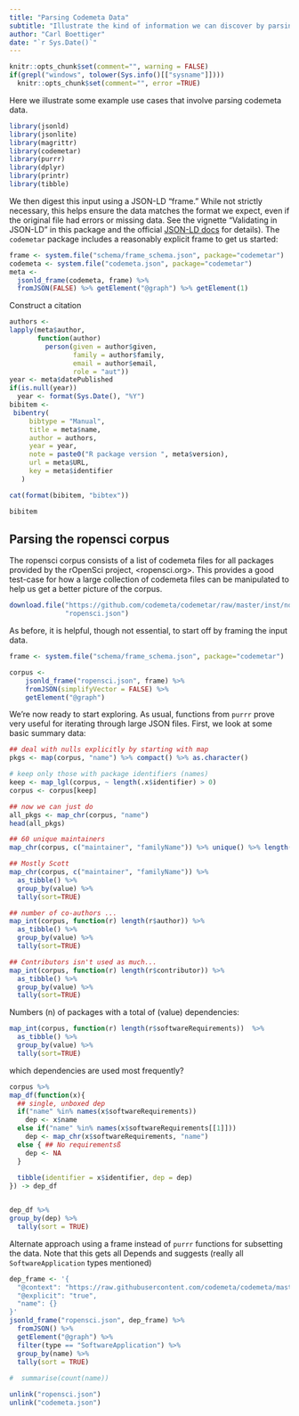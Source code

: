 ```yaml
---
title: "Parsing Codemeta Data"
subtitle: "Illustrate the kind of information we can discover by parsing collections of codemeta documents programmatically"
author: "Carl Boettiger"
date: "`r Sys.Date()`"
---
```



```r
knitr::opts_chunk$set(comment="", warning = FALSE)
if(grepl("windows", tolower(Sys.info()[["sysname"]])))
  knitr::opts_chunk$set(comment="", error =TRUE)
```


Here we illustrate some example use cases that involve parsing codemeta data.  

```r
library(jsonld)
library(jsonlite)
library(magrittr)
library(codemetar)
library(purrr)
library(dplyr)
library(printr)
library(tibble)
```

We then digest this input using a JSON-LD "frame." While not strictly necessary, this helps ensure the data matches the format we expect, even if the original file had errors or missing data.  See the vignette "Validating in JSON-LD" in this package and the official [JSON-LD docs](https://json-ld.org/spec/latest/json-ld-framing/) for details).  The `codemetar` package includes a reasonably explicit frame to get us started:

```r
frame <- system.file("schema/frame_schema.json", package="codemetar")
codemeta <- system.file("codemeta.json", package="codemetar")
meta <- 
  jsonld_frame(codemeta, frame) %>%
  fromJSON(FALSE) %>% getElement("@graph") %>% getElement(1)
```

Construct a citation

```r
authors <- 
lapply(meta$author, 
       function(author) 
         person(given = author$given, 
                family = author$family, 
                email = author$email,
                role = "aut"))
year <- meta$datePublished
if(is.null(year)) 
  year <- format(Sys.Date(), "%Y")
bibitem <- 
 bibentry(
     bibtype = "Manual",
     title = meta$name,
     author = authors,
     year = year,
     note = paste0("R package version ", meta$version),
     url = meta$URL,
     key = meta$identifier
   )

cat(format(bibitem, "bibtex"))

bibitem
```


## Parsing the ropensci corpus

The ropensci corpus consists of a list of codemeta files for all packages provided by the rOpenSci project, <ropensci.org>.  This provides a good test-case for how a large collection of codemeta files can be manipulated to help us get a better picture of the corpus.  

```r
download.file("https://github.com/codemeta/codemetar/raw/master/inst/notebook/ropensci.json",
              "ropensci.json")
```


As before, it is helpful, though not essential, to start off by framing the input data.

```r
frame <- system.file("schema/frame_schema.json", package="codemetar")

corpus <- 
    jsonld_frame("ropensci.json", frame) %>%
    fromJSON(simplifyVector = FALSE) %>%
    getElement("@graph") 
```

We're now ready to start exploring.  As usual, functions from `purrr` prove very useful for iterating through large JSON files.  First, we look at some basic summary data:

```r
## deal with nulls explicitly by starting with map
pkgs <- map(corpus, "name") %>% compact() %>% as.character()

# keep only those with package identifiers (names)
keep <- map_lgl(corpus, ~ length(.x$identifier) > 0)
corpus <- corpus[keep]

## now we can just do
all_pkgs <- map_chr(corpus, "name")
head(all_pkgs)
```

```r
## 60 unique maintainers
map_chr(corpus, c("maintainer", "familyName")) %>% unique() %>% length()

## Mostly Scott
map_chr(corpus, c("maintainer", "familyName")) %>% 
  as_tibble() %>%
  group_by(value) %>%
  tally(sort=TRUE)
```


```r
## number of co-authors ... 
map_int(corpus, function(r) length(r$author)) %>% 
  as_tibble() %>%
  group_by(value) %>%
  tally(sort=TRUE)
```

```r
## Contributors isn't used as much...
map_int(corpus, function(r) length(r$contributor)) %>% 
  as_tibble() %>%
  group_by(value) %>%
  tally(sort=TRUE)

```

Numbers (n) of packages with a total of (value) dependencies:

```r
map_int(corpus, function(r) length(r$softwareRequirements))  %>% 
  as_tibble() %>%
  group_by(value) %>%
  tally(sort=TRUE)
```

which dependencies are used most frequently?

```r
corpus %>%
map_df(function(x){
  ## single, unboxed dep
  if("name" %in% names(x$softwareRequirements))
    dep <- x$name
  else if("name" %in% names(x$softwareRequirements[[1]]))
    dep <- map_chr(x$softwareRequirements, "name")
  else { ## No requirementsß
    dep <- NA
  }
  
  tibble(identifier = x$identifier, dep = dep)
}) -> dep_df


dep_df %>%
group_by(dep) %>% 
  tally(sort = TRUE)

```

Alternate approach using a frame instead of `purrr` functions for subsetting the data.  Note that this gets all Depends and suggests (really all `SoftwareApplication` types mentioned)

```r
dep_frame <- '{
  "@context": "https://raw.githubusercontent.com/codemeta/codemeta/master/codemeta.jsonld",
  "@explicit": "true",
  "name": {}
}'
jsonld_frame("ropensci.json", dep_frame) %>% 
  fromJSON() %>% 
  getElement("@graph") %>%
  filter(type == "SoftwareApplication") %>%
  group_by(name) %>% 
  tally(sort = TRUE)
  
#  summarise(count(name))
```

```r
unlink("ropensci.json")
unlink("codemeta.json")
```
